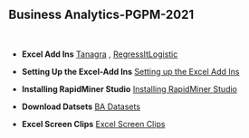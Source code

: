 <h2>Business Analytics-PGPM-2021</h2>
<p>&nbsp;</p>

<ul>
<li>
<p><strong>Excel Add Ins</strong> <a href="http://eric.univ-lyon2.fr/~ricco/tanagra/en/tanagra.html" target="_blank" rel="noopener">Tanagra</a> ,  <a href="https://regressit.com/regressitlogistic.html" target="_blank" rel="noopener">RegressItLogistic</a>  </p>
</li>
</ul>


<ul>
<li>
<p><strong>Setting Up the Excel-Add Ins</strong> <a href="Excel Add-ins.htm">Setting up the Excel Add Ins</a> </p>
</li>
</ul>

<ul>
<li>
<p><strong>Installing RapidMiner Studio</strong> <a href="https://docs.rapidminer.com/9.9/studio/installation/" target="_blank" rel="noopener">Installing RapidMiner Studio</a> </p>
</li>
</ul>


<ul>
<li>
<p><strong>Download Datsets</strong> <a href="https://tinyurl.com/9zv368p7" download>BA Datasets</a> </p>
</li>
</ul>

<ul>
<li>
<p><strong>Excel Screen Clips</strong> <a href="ExcelScreenClips.html">Excel Screen Clips</a> </p>
</li>
</ul>



 

